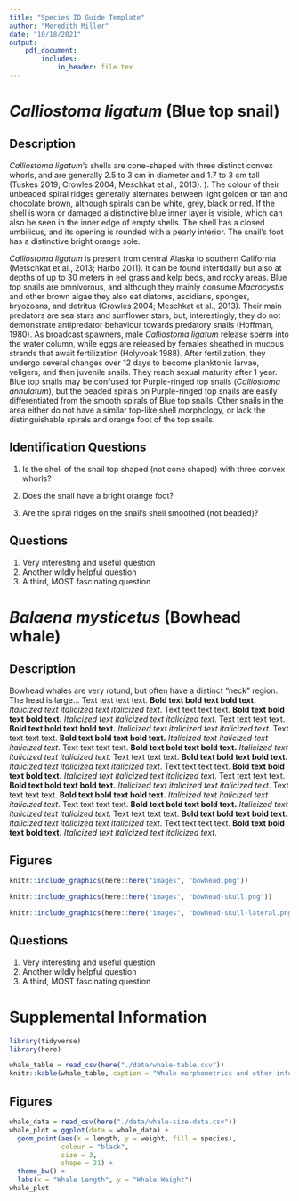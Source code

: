 ```yaml
---
title: "Species ID Guide Template"
author: "Meredith Miller"
date: "10/18/2021"
output:
    pdf_document:
        includes:
            in_header: file.tex
---
```


\newpage

# *Calliostoma ligatum* (Blue top snail)

## Description

*Calliostoma ligatum*'s shells are cone-shaped with three distinct convex whorls, and are generally 2.5 to 3 cm in diameter and 1.7 to 3 cm tall (Tuskes 2019; Crowles 2004; Meschkat et al., 2013). ). The colour of their unbeaded spiral ridges generally alternates between light golden or tan and chocolate brown, although spirals can be white, grey, black or red. If the shell is worn or damaged a distinctive blue inner layer is visible, which can also be seen in the inner edge of empty shells. The shell has a closed umbilicus, and its opening is rounded with a pearly interior. The snail’s foot has a distinctive bright orange sole. 

*Calliostoma ligatum* is present from central Alaska to southern California (Metschkat et al., 2013; Harbo 2011). It can be found intertidally but also at depths of up to 30 meters in eel grass and kelp beds, and rocky areas. Blue top snails are omnivorous, and although they mainly consume *Macrocystis* and other brown algae they also eat diatoms, ascidians, sponges, bryozoans, and detritus (Crowles 2004; Meschkat et al., 2013). Their main predators are sea stars and sunflower stars, but, interestingly, they do not demonstrate antipredator behaviour towards predatory snails (Hoffman, 1980). As broadcast spawners, male *Calliostoma ligatum* release sperm into the water column, while eggs are released by females sheathed in mucous strands that await fertilization (Holyvoak 1988). After fertilization, they undergo several changes over 12 days to become planktonic larvae, veligers, and then juvenile snails. They reach sexual maturity after 1 year. Blue top snails may be confused for Purple-ringed top snails (*Calliostoma annulatum*), but the beaded spirals on Purple-ringed top snails are easily differentiated from the smooth spirals of Blue top snails. Other snails in the area either do not have a similar top-like shell morphology, or lack the distinguishable spirals and orange foot of the top snails. 

## Identification Questions

1) Is the shell of the snail top shaped (not cone shaped) with three convex whorls? 

2) Does the snail have a bright orange foot? 

3) Are the spiral ridges on the snail's shell smoothed (not beaded)? 

\newpage 

## Questions

1. Very interesting and useful question 
2. Another wildly helpful question
3. A third, MOST fascinating question

# *Balaena mysticetus* (Bowhead whale)

## Description

Bowhead whales are very rotund, but often have a distinct "neck" region. The head is large... Text text text text. **Bold text bold text bold text.** *Italicized text italicized text italicized text*. Text text text text. **Bold text bold text bold text.** *Italicized text italicized text italicized text*. Text text text text. **Bold text bold text bold text.** *Italicized text italicized text italicized text*. Text text text text. **Bold text bold text bold text.** *Italicized text italicized text italicized text*. Text text text text. **Bold text bold text bold text.** *Italicized text italicized text italicized text*. Text text text text. **Bold text bold text bold text.** *Italicized text italicized text italicized text*. Text text text text. **Bold text bold text bold text.** *Italicized text italicized text italicized text*. Text text text text. **Bold text bold text bold text.** *Italicized text italicized text italicized text*. Text text text text. **Bold text bold text bold text.** *Italicized text italicized text italicized text*. Text text text text. **Bold text bold text bold text.** *Italicized text italicized text italicized text*. Text text text text. **Bold text bold text bold text.** *Italicized text italicized text italicized text*. Text text text text. **Bold text bold text bold text.** *Italicized text italicized text italicized text*. 

\newpage 

## Figures

```r
knitr::include_graphics(here::here("images", "bowhead.png"))
```

```r
knitr::include_graphics(here::here("images", "bowhead-skull.png"))
```

```r
knitr::include_graphics(here::here("images", "bowhead-skull-lateral.png"))
```

\newpage 

## Questions

1. Very interesting and useful question 
2. Another wildly helpful question
3. A third, MOST fascinating question

\newpage


# Supplemental Information

```r
library(tidyverse)
library(here)

whale_table = read_csv(here("./data/whale-table.csv"))
knitr::kable(whale_table, caption = "Whale morphometrics and other infomration.")
```

## Figures

```r

whale_data = read_csv(here("./data/whale-size-data.csv"))
whale_plot = ggplot(data = whale_data) +
  geom_point(aes(x = length, y = weight, fill = species), 
             colour = "black", 
             size = 3, 
             shape = 21) +
  theme_bw() +
  labs(x = "Whale Length", y = "Whale Weight")
whale_plot
```